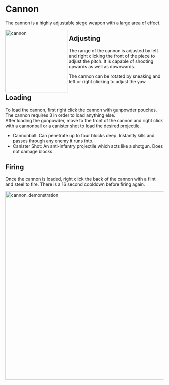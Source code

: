 # Cannon
The cannon is a highly adjustable siege weapon with a large area of effect.
<br/>
<div class="box">
    <img 
    src="/cannon.png"
    align="left"
    alt="cannon"
    width="200"
    />
</div>



## Adjusting

The range of the cannon is adjusted by left and right clicking the front of the piece to adjust the pitch. It is capable of shooting upwards as well as downwards.

The cannon can be rotated by sneaking and left or right clicking to adjust the yaw.
<br/>

## Loading

To load the cannon, first right click the cannon with gunpowder pouches. The cannon requires 3 in order to load anything else. <br/>
After loading the gunpowder, move to the front of the cannon and right click with a cannonball or a canister shot to load the desired projectile.
- Cannonball: Can penetrate up to four blocks deep. Instantly kills and passes through any enemy it runs into.
- Canister Shot: An anti-infantry projectile which acts like a shotgun. Does not damage blocks.


## Firing
Once the cannon is loaded, right click the back of the cannon with a flint and steel to fire. There is a 16 second cooldown before firing again.

<div class="box">
    <img 
    src="/cannon_demonstration.gif"
    alt="cannon_demonstration"
    width="600"
    />
</div>